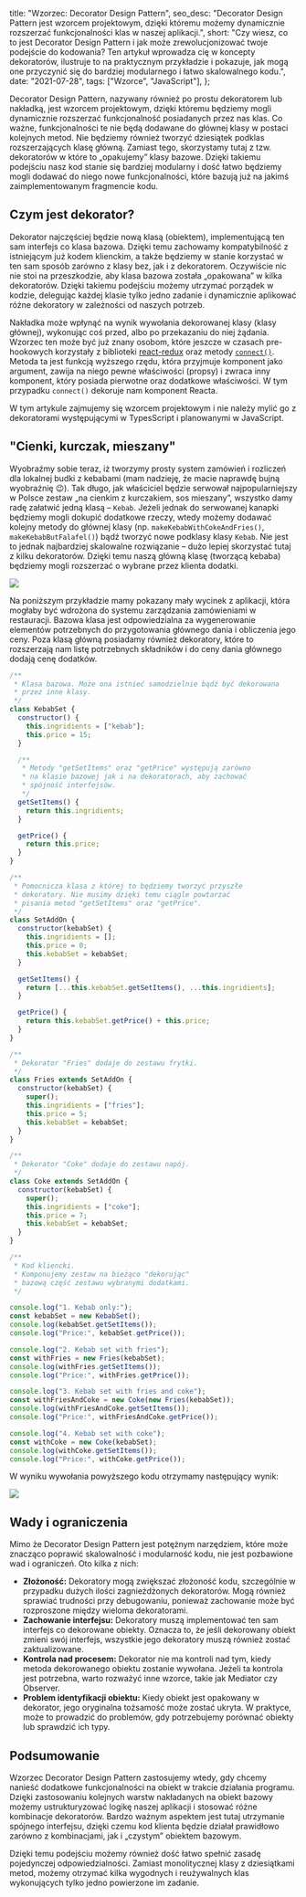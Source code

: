 

  title: "Wzorzec: Decorator Design Pattern",
  seo_desc:
    "Decorator Design Pattern jest wzorcem projektowym, dzięki któremu możemy dynamicznie rozszerzać funkcjonalności klas w naszej aplikacji.",
  short:
    "Czy wiesz, co to jest Decorator Design Pattern i jak może zrewolucjonizować twoje podejście do kodowania? Ten artykuł wprowadza cię w koncepty dekoratorów, ilustruje to na praktycznym przykładzie i pokazuje, jak mogą one przyczynić się do bardziej modularnego i łatwo skalowalnego kodu.",
  date: "2021-07-28",
  tags: ["Wzorce", "JavaScript"],
};

Decorator Design Pattern, nazywany również po prostu dekoratorem lub nakładką, jest wzorcem projektowym, dzięki któremu będziemy mogli dynamicznie rozszerzać funkcjonalność posiadanych przez nas klas. Co ważne, funkcjonalności te nie będą dodawane do głównej klasy w postaci kolejnych metod. Nie będziemy również tworzyć dziesiątek podklas rozszerzających klasę główną. Zamiast tego, skorzystamy tutaj z tzw. dekoratorów w które to „opakujemy” klasy bazowe. Dzięki takiemu podejściu nasz kod stanie się bardziej modularny i dość łatwo będziemy mogli dodawać do niego nowe funkcjonalności, które bazują już na jakimś zaimplementowanym fragmencie kodu.

## Czym jest dekorator?

Dekorator najczęściej będzie nową klasą (obiektem), implementującą ten sam interfejs co klasa bazowa. Dzięki temu zachowamy kompatybilność z istniejącym już kodem klienckim, a także będziemy w stanie korzystać w ten sam sposób zarówno z klasy bez, jak i z dekoratorem. Oczywiście nic nie stoi na przeszkodzie, aby klasa bazowa została „opakowana” w kilka dekoratorów. Dzięki takiemu podejściu możemy utrzymać porządek w kodzie, delegując każdej klasie tylko jedno zadanie i dynamicznie aplikować różne dekoratory w zależności od naszych potrzeb.

Nakładka może wpłynąć na wynik wywołania dekorowanej klasy (klasy głównej), wykonując coś przed, albo po przekazaniu do niej żądania. Wzorzec ten może być już znany osobom, które jeszcze w czasach pre-hookowych korzystały z biblioteki [react-redux](https://react-redux.js.org/) oraz metody [`connect()`](https://react-redux.js.org/api/connect). Metoda ta jest funkcją wyższego rzędu, która przyjmuje komponent jako argument, zawija na niego pewne właściwości (propsy) i zwraca inny komponent, który posiada pierwotne oraz dodatkowe właściwości. W tym przypadku `connect()` dekoruje nam komponent Reacta.

<Info title="TypeScript / ES7" type="info">
  W tym artykule zajmujemy się wzorcem projektowym i nie należy mylić go z
  dekoratorami występującymi w TypesScript i planowanymi w JavaScript.
</Info>

## "Cienki, kurczak, mieszany"

Wyobraźmy sobie teraz, iż tworzymy prosty system zamówień i rozliczeń dla lokalnej budki z kebabami (mam nadzieję, że macie naprawdę bujną wyobraźnię 😉). Tak długo, jak właściciel będzie serwował najpopularniejszy w Polsce zestaw „na cienkim z kurczakiem, sos mieszany”, wszystko damy radę załatwić jedną klasą – `Kebab`. Jeżeli jednak do serwowanej kanapki będziemy mogli dokupić dodatkowe rzeczy, wtedy możemy dodawać kolejny metody do głównej klasy (np. `makeKebabWithCokeAndFries()`, `makeKebabButFalafel()`) bądź tworzyć nowe podklasy klasy `Kebab`. Nie jest to jednak najbardziej skalowalne rozwiązanie – dużo lepiej skorzystać tutaj z kilku dekoratorów. Dzięki temu naszą główną klasę (tworzącą kebaba) będziemy mogli rozszerzać o wybrane przez klienta dodatki.

<img src={kebs.src} />

Na poniższym przykładzie mamy pokazany mały wycinek z aplikacji, która mogłaby być wdrożona do systemu zarządzania zamówieniami w restauracji. Bazowa klasa jest odpowiedzialna za wygenerowanie elementów potrzebnych do przygotowania głównego dania i obliczenia jego ceny. Poza klasą główną posiadamy również dekoratory, które to rozszerzają nam listę potrzebnych składników i do ceny dania głównego dodają cenę dodatków.

```js
/**
 * Klasa bazowa. Może ona istnieć samodzielnie bądź być dekorowana
 * przez inne klasy.
 */
class KebabSet {
  constructor() {
    this.ingridients = ["kebab"];
    this.price = 15;
  }

  /**
   * Metody "getSetItems" oraz "getPrice" występują zarówno
   * na klasie bazowej jak i na dekoratorach, aby zachować
   * spójność interfejsów.
   */
  getSetItems() {
    return this.ingridients;
  }

  getPrice() {
    return this.price;
  }
}

/**
 * Pomocnicza klasa z której to będziemy tworzyć przyszłe
 * dekoratory. Nie musimy dzięki temu ciągle powtarzać
 * pisania metod "getSetItems" oraz "getPrice".
 */
class SetAddOn {
  constructor(kebabSet) {
    this.ingridients = [];
    this.price = 0;
    this.kebabSet = kebabSet;
  }

  getSetItems() {
    return [...this.kebabSet.getSetItems(), ...this.ingridients];
  }

  getPrice() {
    return this.kebabSet.getPrice() + this.price;
  }
}

/**
 * Dekorator "Fries" dodaje do zestawu frytki.
 */
class Fries extends SetAddOn {
  constructor(kebabSet) {
    super();
    this.ingridients = ["fries"];
    this.price = 5;
    this.kebabSet = kebabSet;
  }
}

/**
 * Dekorator "Coke" dodaje do zestawu napój.
 */
class Coke extends SetAddOn {
  constructor(kebabSet) {
    super();
    this.ingridients = ["coke"];
    this.price = 7;
    this.kebabSet = kebabSet;
  }
}

/**
 * Kod kliencki.
 * Komponujemy zestaw na bieżąco "dekorując"
 * bazową część zestawu wybranymi dodatkami.
 */

console.log("1. Kebab only:");
const kebabSet = new KebabSet();
console.log(kebabSet.getSetItems());
console.log("Price:", kebabSet.getPrice());

console.log("2. Kebab set with fries");
const withFries = new Fries(kebabSet);
console.log(withFries.getSetItems());
console.log("Price:", withFries.getPrice());

console.log("3. Kebab set with fries and coke");
const withFriesAndCoke = new Coke(new Fries(kebabSet));
console.log(withFriesAndCoke.getSetItems());
console.log("Price:", withFriesAndCoke.getPrice());

console.log("4. Kebab set with coke");
const withCoke = new Coke(kebabSet);
console.log(withCoke.getSetItems());
console.log("Price:", withCoke.getPrice());
```

W wyniku wywołania powyższego kodu otrzymamy następujący wynik:

<img src={results.src} />

## Wady i ograniczenia

Mimo że Decorator Design Pattern jest potężnym narzędziem, które może znacząco poprawić skalowalność i modularność kodu, nie jest pozbawione wad i ograniczeń. Oto kilka z nich:

- **Złożoność:** Dekoratory mogą zwiększać złożoność kodu, szczególnie w przypadku dużych ilości zagnieżdżonych dekoratorów. Mogą również sprawiać trudności przy debugowaniu, ponieważ zachowanie może być rozproszone między wieloma dekoratorami.
- **Zachowanie interfejsu:** Dekoratory muszą implementować ten sam interfejs co dekorowane obiekty. Oznacza to, że jeśli dekorowany obiekt zmieni swój interfejs, wszystkie jego dekoratory muszą również zostać zaktualizowane.
- **Kontrola nad procesem:** Dekorator nie ma kontroli nad tym, kiedy metoda dekorowanego obiektu zostanie wywołana. Jeżeli ta kontrola jest potrzebna, warto rozważyć inne wzorce, takie jak Mediator czy Observer.
- **Problem identyfikacji obiektu:** Kiedy obiekt jest opakowany w dekorator, jego oryginalna tożsamość może zostać ukryta. W praktyce, może to prowadzić do problemów, gdy potrzebujemy porównać obiekty lub sprawdzić ich typy.

## Podsumowanie

Wzorzec Decorator Design Pattern zastosujemy wtedy, gdy chcemy nanieść dodatkowe funkcjonalności na obiekt w trakcie działania programu. Dzięki zastosowaniu kolejnych warstw nakładanych na obiekt bazowy możemy ustrukturyzować logikę naszej aplikacji i stosować różne kombinacje dekoratorów. Bardzo ważnym aspektem jest tutaj utrzymanie spójnego interfejsu, dzięki czemu kod klienta będzie działał prawidłowo zarówno z kombinacjami, jak i „czystym” obiektem bazowym.

Dzięki temu podejściu możemy również dość łatwo spełnić zasadę pojedynczej odpowiedzialności. Zamiast monolitycznej klasy z dziesiątkami metod, możemy otrzymać kilka wygodnych i reużywalnych klas wykonujących tylko jedno powierzone im zadanie.
